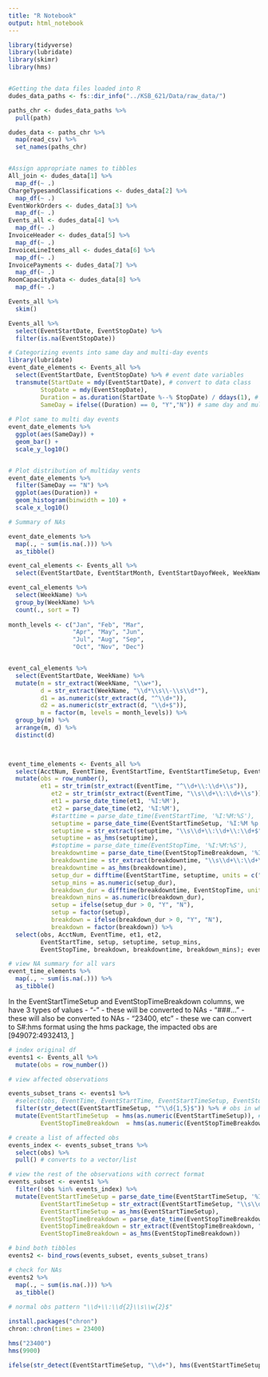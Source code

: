 ```yaml
---
title: "R Notebook"
output: html_notebook
---
```



```r
library(tidyverse)
library(lubridate)
library(skimr)
library(hms)


#Getting the data files loaded into R
dudes_data_paths <- fs::dir_info("../KSB_621/Data/raw_data/")

paths_chr <- dudes_data_paths %>%
  pull(path)

dudes_data <- paths_chr %>%
  map(read_csv) %>%
  set_names(paths_chr)


#Assign appropriate names to tibbles
All_join <- dudes_data[1] %>%
  map_df(~ .)
ChargeTypesandClassifications <- dudes_data[2] %>%
  map_df(~ .)
EventWorkOrders <- dudes_data[3] %>%
  map_df(~ .)
Events_all <- dudes_data[4] %>%
  map_df(~ .)
InvoiceHeader <- dudes_data[5] %>%
  map_df(~ .)
InvoiceLineItems_all <- dudes_data[6] %>%
  map_df(~ .)
InvoicePayments <- dudes_data[7] %>%
  map_df(~ .)
RoomCapacityData <- dudes_data[8] %>%
  map_df(~ .)
```


```r
Events_all %>%
  skim()
```

```r

Events_all %>%
  select(EventStartDate, EventStopDate) %>%
  filter(is.na(EventStopDate))

# Categorizing events into same day and multi-day events
library(lubridate)
event_date_elements <- Events_all %>%
  select(EventStartDate, EventStopDate) %>% # event date variables
  transmute(StartDate = mdy(EventStartDate), # convert to data class
         StopDate = mdy(EventStopDate),
         Duration = as.duration(StartDate %--% StopDate) / ddays(1), # lenght of event in days
         SameDay = ifelse((Duration) == 0, "Y","N")) # same day and multi day events
  
# Plot same to multi day events
event_date_elements %>%
  ggplot(aes(SameDay)) +
  geom_bar() +
  scale_y_log10()


# Plot distribution of multiday vents
event_date_elements %>%
  filter(SameDay == "N") %>%
  ggplot(aes(Duration)) +
  geom_histogram(binwidth = 10) +
  scale_x_log10()

# Summary of NAs

event_date_elements %>%
  map(., ~ sum(is.na(.))) %>%
  as_tibble()

```
```r
event_cal_elements <- Events_all %>%
  select(EventStartDate, EventStartMonth, EventStartDayofWeek, WeekName, EventTime)

event_cal_elements %>%
  select(WeekName) %>%
  group_by(WeekName) %>%
  count(., sort = T)
  
month_levels <- c("Jan", "Feb", "Mar",
                  "Apr", "May", "Jun",
                  "Jul", "Aug", "Sep",
                  "Oct", "Nov", "Dec")


event_cal_elements %>%
  select(EventStartDate, WeekName) %>%
  mutate(m = str_extract(WeekName, "\\w+"),
         d = str_extract(WeekName, "\\d*\\s\\-\\s\\d*"),
         d1 = as.numeric(str_extract(d, "^\\d+")),
         d2 = as.numeric(str_extract(d, "\\d+$")),
         m = factor(m, levels = month_levels)) %>%
  group_by(m) %>%
  arrange(m, d) %>%
  distinct(d)

  

```

```r
event_time_elements <- Events_all %>%
  select(AcctNum, EventTime, EventStartTime, EventStartTimeSetup, EventStopTime, EventStopTimeBreakdown) %>%
  mutate(obs = row_number(),
         et1 = str_trim(str_extract(EventTime, "^\\d+\\:\\d+\\s")),
            et2 = str_trim(str_extract(EventTime, "\\s\\d+\\:\\d+\\s")),
            et1 = parse_date_time(et1, '%I:%M'),
            et2 = parse_date_time(et2, '%I:%M'),
            #starttime = parse_date_time(EventStartTime, '%I:%M:%S'),
            setuptime = parse_date_time(EventStartTimeSetup, '%I:%M %p'),
            setuptime = str_extract(setuptime, "\\s\\d+\\:\\d+\\:\\d+$"),
            setuptime = as_hms(setuptime),
            #stoptime = parse_date_time(EventStopTime, '%I:%M:%S'),
            breakdowntime = parse_date_time(EventStopTimeBreakdown, '%I:%M %p'),
            breakdowntime = str_extract(breakdowntime, "\\s\\d+\\:\\d+\\:\\d+$"),
            breakdowntime = as_hms(breakdowntime),
            setup_dur = difftime(EventStartTime, setuptime, units = c("mins")),
            setup_mins = as.numeric(setup_dur),
            breakdown_dur = difftime(breakdowntime, EventStopTime, units = c("mins")),
            breakdown_mins = as.numeric(breakdown_dur),
            setup = ifelse(setup_dur > 0, "Y", "N"),
            setup = factor(setup),
            breakdown = ifelse(breakdown_dur > 0, "Y", "N"),
            breakdown = factor(breakdown)) %>%
  select(obs, AcctNum, EventTime, et1, et2, 
         EventStartTime, setup, setuptime, setup_mins,
         EventStopTime, breakdown, breakdowntime, breakdown_mins); event_time_elements
```
```r
# view NA summary for all vars
event_time_elements %>%
  map(., ~ sum(is.na(.))) %>%
  as_tibble()
```
In the EventStartTimeSetup and EventStopTimeBreakdown columns, we have 3 types of values
- "-" - these will be converted to NAs
- "###..." - these will also be converted to NAs
- "23400, etc" - these we can convert to S#:hms format using the hms package, the impacted obs are [949072:4932413, ]
```r
# index original df
events1 <- Events_all %>%
  mutate(obs = row_number())

# view affected observations

events_subset_trans <- events1 %>%
  #select(obs, EventTime, EventStartTime, EventStartTimeSetup, EventStopTime, EventStopTimeBreakdown) %>% # select specific related vars
  filter(str_detect(EventStartTimeSetup, "^\\d{1,5}$")) %>% # obs in whole number format
  mutate(EventStartTimeSetup  = hms(as.numeric(EventStartTimeSetup)), # convert from chr to time format
         EventStopTimeBreakdown  = hms(as.numeric(EventStopTimeBreakdown))); events_subset_trans

# create a list of affected obs
events_index <- events_subset_trans %>%
  select(obs) %>%
  pull() # converts to a vector/list

# view the rest of the observations with correct format
events_subset <- events1 %>%
  filter(!obs %in% events_index) %>%
  mutate(EventStartTimeSetup = parse_date_time(EventStartTimeSetup, '%I:%M %p'),
         EventStartTimeSetup = str_extract(EventStartTimeSetup, "\\s\\d+\\:\\d+\\:\\d+$"),
         EventStartTimeSetup = as_hms(EventStartTimeSetup),
         EventStopTimeBreakdown = parse_date_time(EventStopTimeBreakdown, '%I:%M %p'),
         EventStopTimeBreakdown = str_extract(EventStopTimeBreakdown, "\\s\\d+\\:\\d+\\:\\d+$"),
         EventStopTimeBreakdown = as_hms(EventStopTimeBreakdown))

# bind both tibbles
events2 <- bind_rows(events_subset, events_subset_trans)

# check for NAs
events2 %>%
  map(., ~ sum(is.na(.))) %>%
  as_tibble()
         
# normal obs pattern "\\d+\\:\\d{2}\\s\\w{2}$" 
```


```r

install.packages("chron")
chron::chron(times = 23400)

hms("23400")
hms(9900)

ifelse(str_detect(EventStartTimeSetup, "\\d+"), hms(EventStartTimeSetup), EventStartTimeSetup)
```



